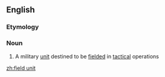 ==English==

===Etymology===
{{compound|en|field|unit}}

===Noun===
{{en-noun}}

# A military [[unit]] destined to be [[field]]ed in [[tactical]] operations

[[zh:field unit]]